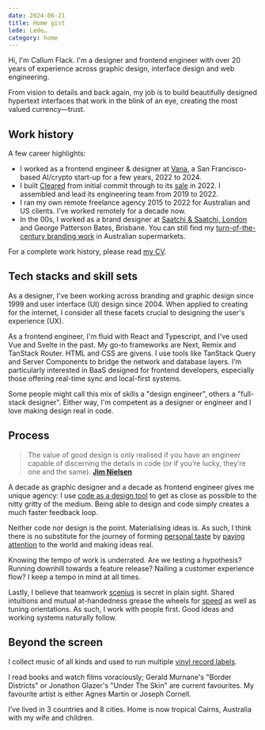 ```yaml
---
date: 2024-06-21
title: Home gist
lede: Lede…
category: home
---
```


Hi, I'm Callum Flack. I'm a designer and frontend engineer with over 20 years of experience across graphic design, interface design and web engineering.

From vision to details and back again, my job is to build beautifully designed hypertext interfaces that work in the blink of an eye, creating the most valued currency—trust.

<Available />

<Contact />

## Work history

A few career highlights:

- I worked as a frontend engineer & designer at [Vana](vana), a San Francisco-based AI/crypto start-up for a few years, 2022 to 2024.
- I built [Cleared](https://getcleared.com/) from initial commit through to its [sale](https://www.crunchbase.com/acquisition/femd-acquires-cleared--a1f894e0) in 2022. I assembled and lead its engineering team from 2019 to 2022.
- I ran my own remote freelance agency 2015 to 2022 for Australian and US clients. I've worked remotely for a decade now.
- In the 00s, I worked as a brand designer at [Saatchi & Saatchi, London](https://saatchi.co.uk/) and George Patterson Bates, Brisbane. You can still find my [turn-of-the-century branding work](breaka) in Australian supermarkets.

For a complete work history, please read [my CV](/CallumFlackCV2024.pdf).

## Tech stacks and skill sets

As a designer, I've been working across branding and graphic design since 1999 and user interface (UI) design since 2004. When applied to creating for the internet, I consider all these facets crucial to designing the user's experience (UX).

As a frontend engineer, I'm fluid with React and Typescript, and I've used Vue and Svelte in the past. My go-to frameworks are Next, Remix and TanStack Router. HTML and CSS are givens. I use tools like TanStack Query and Server Components to bridge the network and database layers. I’m particularly interested in BaaS designed for frontend developers, especially those offering real-time sync and local-first systems.

Some people might call this mix of skills a "design engineer", others a "full-stack designer". Either way, I'm competent as a designer or engineer and I love making design real in code.

## Process

> The value of good design is only realised if you have an engineer capable of discerning the details in code (or if you’re lucky, they’re one and the same).
> **[Jim Nielsen](https://twitter.com/jimniels/status/1623568177635667969)**

A decade as graphic designer and a decade as frontend engineer gives me unique agency: I use [code as a design tool](/designers-should-code) to get as close as possible to the nitty gritty of the medium. Being able to design and code simply creates a much faster feedback loop.

Neither code nor design is the point. Materialising ideas is. As such, I think there is no substitute for the journey of forming [personal taste](/the-matter-of-taste) by [paying attention](/the-instantaneous-language-of-beauty) to the world and making ideas real.

Knowing the tempo of work is underrated. Are we testing a hypothesis? Running downhill towards a feature release? Nailing a customer experience flow? I keep a tempo in mind at all times.

Lastly, I believe that teamwork [scenius](/creativity-starts-with-love-and-theft) is secret in plain sight. Shared intuitions and mutual at-handedness grease the wheels for [speed](https://twitter.com/patrickc/status/1380556517208825856) as well as tuning orientations. As such, I work with people first. Good ideas and working systems naturally follow.

## Beyond the screen

I collect music of all kinds and used to run multiple [vinyl record labels](https://www.discogs.com/artist/2452856-Callum-Flack).

I read books and watch films voraciously; Gerald Murnane's "Border Districts" or Jonathon Glazer's "Under The Skin" are current favourites. My favourite artist is either Agnes Martin or Joseph Cornell.

I’ve lived in 3 countries and 8 cities. Home is now tropical Cairns, Australia with my wife and children.
